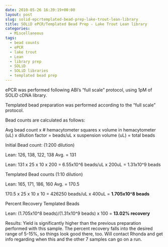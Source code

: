 ```yaml
---
date: 2010-05-26 16:39:19+00:00
layout: post
slug: solid-epcrtemplated-bead-prep-lake-trout-lean-library
title: SOLiD ePCR/Templated Bead Prep - Lake Trout Lean library
categories:
  - Miscellaneous
tags:
  - bead counts
  - ePCR
  - lake trout
  - Lean
  - library prep
  - SOLiD
  - SOLiD libraries
  - templated bead prep
---
```


ePCR was performed following ABI's "full scale" protocol, using 1pM of SOLiD cDNA library.

Templated bead preparation was performed according to the "full scale" protocol.

Bead counts are calculated as follows:

Avg bead count x # hemacytometer squares x volume in hemacytometer (uL) x dilution factor = beads/uL x suspension volume (uL) = total beads

Initial Bead count: (1:200 dilution)

Lean: 126, 138, 122, 138 Avg. = 131

Lean: 131 x 25 x 10 x 200 = 6.55x10^6 beads/uL x 200uL = 1.31x10^9 beads

Templated Bead counts (1:10 dilution)

Lean: 165, 171, 186, 160 Avg. = 170.5

170.5 x 25 x 10 x 10 = 426250 beads/uL x 400uL = **1.705x10^8 beads**

Percent Recovery Templated Beads

Lean: (1.705x10^8 beads)/(1.31x10^9 beads) x 100 = **13.02% recovery**

Results: Yield is significantly higher than the previous preparation performed with this sample. The percent recovery falls into the desired range of 5-15%, so things look good there, too. Will contact Rhonda and get info regarding when this and the other 7 samples can go on a run.
